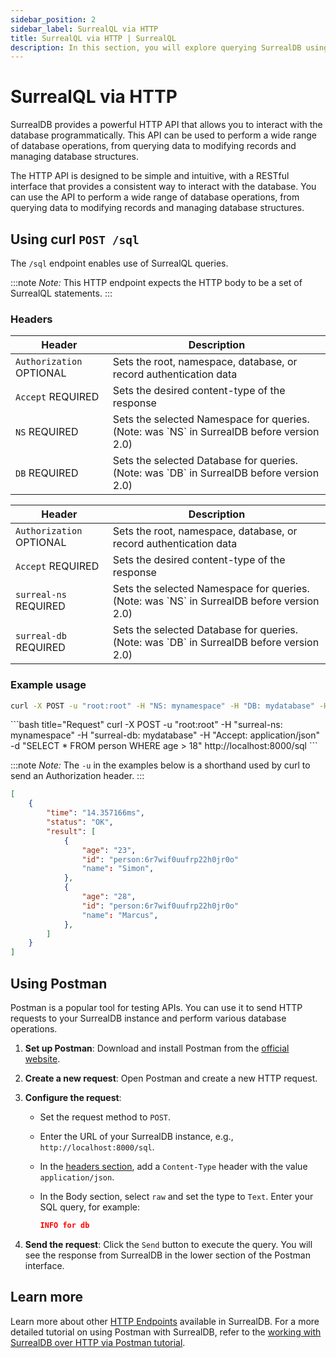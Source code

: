 ```yaml
---
sidebar_position: 2
sidebar_label: SurrealQL via HTTP 
title: SurrealQL via HTTP | SurrealQL
description: In this section, you will explore querying SurrealDB using HTTP. The HTTP API is designed to be simple and intuitive, with a RESTful interface that provides a consistent way to interact with the database.
---
```



# SurrealQL via HTTP

SurrealDB provides a powerful HTTP API that allows you to interact with the database programmatically. This API can be used to perform a wide range of database operations, from querying data to modifying records and managing database structures.

The HTTP API is designed to be simple and intuitive, with a RESTful interface that provides a consistent way to interact with the database. You can use the API to perform a wide range of database operations, from querying data to modifying records and managing database structures.




## Using curl `POST /sql`

The `/sql` endpoint enables use of SurrealQL queries.

:::note
<em> Note: </em> This HTTP endpoint expects the HTTP body to be a set of SurrealQL statements.
:::

### Headers

<Tabs groupId="http-sql">
<TabItem value="V1" label="V1.x" >

<table>
    <thead>
        <tr>
            <th colspan="2">Header</th>
            <th colspan="2">Description</th>
        </tr>
    </thead>  
    <tbody>
        <tr>
            <td colspan="2" scope="row" data-label="Header">
                <code>Authorization</code>
                <l className='grey'>OPTIONAL</l>
            </td>
            <td colspan="2" scope="row" data-label="Description">
            Sets the root, namespace, database, or record authentication data
            </td>
        </tr>
        <tr>
            <td colspan="2" scope="row" data-label="Header">
                <code>Accept</code>
                <l className='yellow'>REQUIRED</l>
            </td>
            <td colspan="2" scope="row" data-label="Description">
                Sets the desired content-type of the response
            </td>
        </tr>
        <tr>
            <td colspan="2" scope="row" data-label="Header">
                <code>NS</code>
                <l className='yellow'>REQUIRED</l>
            </td>
            <td colspan="2" scope="row" data-label="Description">
                Sets the selected Namespace for queries. (Note: was `NS` in SurrealDB before version 2.0)
            </td>
        </tr>
        <tr>
            <td colspan="2" scope="row" data-label="Header">
                <code>DB</code>
                <l className='yellow'>REQUIRED</l>
            </td>
            <td colspan="2" scope="row" data-label="Description">
                Sets the selected Database for queries. (Note: was `DB` in SurrealDB before version 2.0)
            </td>
        </tr>
    </tbody>
</table>

</TabItem>
<TabItem value="v" label="V2.x" default>
<table>
    <thead>
        <tr>
            <th colspan="2">Header</th>
            <th colspan="2">Description</th>
        </tr>
    </thead>  
    <tbody>
        <tr>
            <td colspan="2" scope="row" data-label="Header">
                <code>Authorization</code>
                <l className='grey'>OPTIONAL</l>
            </td>
            <td colspan="2" scope="row" data-label="Description">
            Sets the root, namespace, database, or record authentication data
            </td>
        </tr>
        <tr>
            <td colspan="2" scope="row" data-label="Header">
                <code>Accept</code>
                <l className='yellow'>REQUIRED</l>
            </td>
            <td colspan="2" scope="row" data-label="Description">
                Sets the desired content-type of the response
            </td>
        </tr>
        <tr>
            <td colspan="2" scope="row" data-label="Header">
                <code>surreal-ns</code>
                <l className='yellow'>REQUIRED</l>
            </td>
            <td colspan="2" scope="row" data-label="Description">
                Sets the selected Namespace for queries. (Note: was `NS` in SurrealDB before version 2.0)
            </td>
        </tr>
        <tr>
            <td colspan="2" scope="row" data-label="Header">
                <code>surreal-db</code>
                <l className='yellow'>REQUIRED</l>
            </td>
            <td colspan="2" scope="row" data-label="Description">
                Sets the selected Database for queries. (Note: was `DB` in SurrealDB before version 2.0)
            </td>
        </tr>
    </tbody>
</table>
</TabItem>
</Tabs>


### Example usage

<Tabs groupId="http-sql">
  <TabItem value="V1" label="V1.x">

```bash title="Request"
curl -X POST -u "root:root" -H "NS: mynamespace" -H "DB: mydatabase" -H "Accept: application/json" -d "SELECT * FROM person WHERE age > 18" http://localhost:8000/sql
```

</TabItem>
<TabItem value="v2" label="V2.x" default>
```bash title="Request"
curl -X POST -u "root:root" -H "surreal-ns: mynamespace" -H "surreal-db: mydatabase" -H "Accept: application/json" -d "SELECT * FROM person WHERE age > 18" http://localhost:8000/sql
```
</TabItem>
</Tabs>

:::note
<em> Note: </em> The `-u` in the examples below is a shorthand used by curl to send an Authorization header.
:::


```json title="Response"
[
	{
		"time": "14.357166ms",
		"status": "OK",
		"result": [
			{
				"age": "23",
				"id": "person:6r7wif0uufrp22h0jr0o"
				"name": "Simon",
			},
			{
				"age": "28",
				"id": "person:6r7wif0uufrp22h0jr0o"
				"name": "Marcus",
			},
		]
	}
]
```

## Using Postman

Postman is a popular tool for testing APIs. You can use it to send HTTP requests to your SurrealDB instance and perform various database operations.

1. **Set up Postman**: Download and install Postman from the [official website](https://www.postman.com/).

2. **Create a new request**: Open Postman and create a new HTTP request.

3. **Configure the request**:
   - Set the request method to `POST`.
   - Enter the URL of your SurrealDB instance, e.g., `http://localhost:8000/sql`.
   - In the [headers section](#headers), add a `Content-Type` header with the value `application/json`.
   - In the Body section, select `raw` and set the type to `Text`. Enter your SQL query, for example:

     ```json
     INFO for db
     ```

4. **Send the request**: Click the `Send` button to execute the query. You will see the response from SurrealDB in the lower section of the Postman interface.

## Learn more 

Learn more about other [HTTP Endpoints](/docs/surrealdb/integration/http) available in SurrealDB. For a more detailed tutorial on using Postman with SurrealDB, refer to the [working with SurrealDB over HTTP via Postman tutorial](/docs/surrealdb/tutorials/working-with-surrealdb-over-http-via-postman).